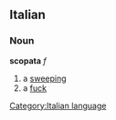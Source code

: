 ==Italian==
===Noun===
'''scopata''' ''f''
# a [[sweeping]]
# a [[fuck]]
[[Category:Italian language]]